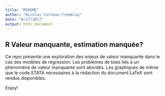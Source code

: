 ```yaml
---
title: "README"
author: "Nicolas Corneau-Tremblay"
date: "6/17/2017"
output: html_document
---
```



## R Valeur manquante, estimation manquée?
Ce repo présente une exploration des enjeux de valeur manquante dans le cas des modèles de régression. Les problèmes de biais liés à un phénomène de valeur manquante sont abordés. Les graphiques de même que le code STATA nécessaires à la rédaction du document LaTeX sont rendus disponibles.

Enjoy!

